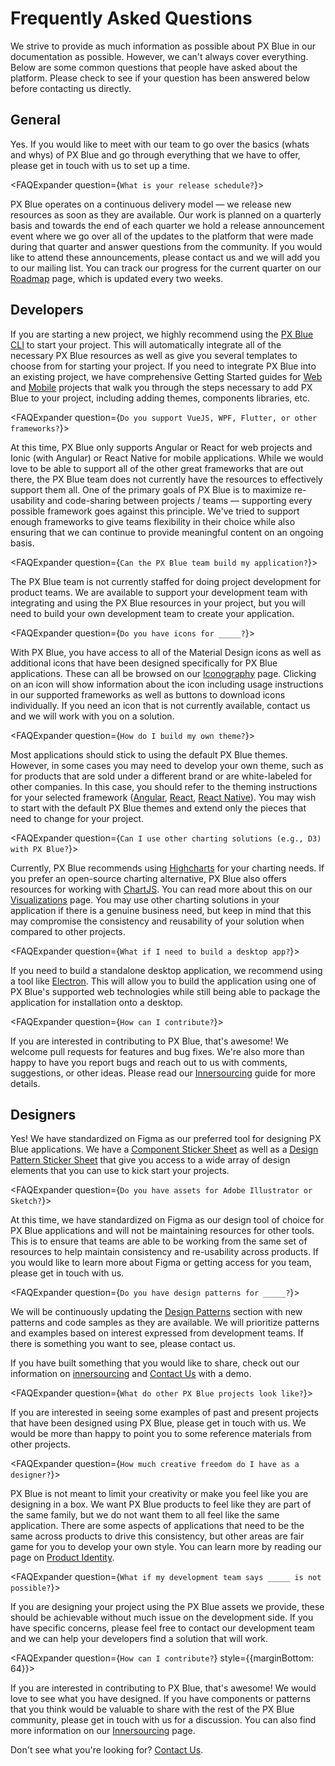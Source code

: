 
<!-- KEYWORDS: faq question answers -->

# Frequently Asked Questions

We strive to provide as much information as possible about PX Blue in our documentation as possible. However, we can't always cover everything. Below are some common questions that people have asked about the platform. Please check to see if your question has been answered below before contacting us directly.

## General

<div>
<FAQExpander question={`Can you provide our team with an overview of PX Blue?`}>

Yes. If you would like to meet with our team to go over the basics (whats and whys) of PX Blue and go through everything that we have to offer, please get in touch with us to set up a time.

</FAQExpander>

<FAQExpander question={`What is your release schedule?`}>

PX Blue operates on a continuous delivery model — we release new resources as soon as they are available. Our work is planned on a quarterly basis and towards the end of each quarter we hold a release announcement event where we go over all of the updates to the platform that were made during that quarter and answer questions from the community. If you would like to attend these announcements, please contact us and we will add you to our mailing list. You can track our progress for the current quarter on our [Roadmap](/roadmap) page, which is updated every two weeks.

</FAQExpander>
</div>

## Developers

<div>
<FAQExpander question={`How do I start a project?`}>

If you are starting a new project, we highly recommend using the [PX Blue CLI](/development/cli) to start your project. This will automatically integrate all of the necessary PX Blue resources as well as give you several templates to choose from for starting your project. If you need to integrate PX Blue into an existing project, we have comprehensive Getting Started guides for [Web](/development/frameworks-web/intro) and [Mobile](/development/frameworks-mobile/intro) projects that walk you through the steps necessary to add PX Blue to your project, including adding themes, components libraries, etc.

</FAQExpander>

<FAQExpander question={`Do you support VueJS, WPF, Flutter, or other frameworks?`}>

At this time, PX Blue only supports Angular or React for web projects and Ionic (with Angular) or React Native for mobile applications. While we would love to be able to support all of the other great frameworks that are out there, the PX Blue team does not currently have the resources to effectively support them all. One of the primary goals of PX Blue is to maximize re-usability and code-sharing between projects / teams — supporting every possible framework goes against this principle. We've tried to support enough frameworks to give teams flexibility in their choice while also ensuring that we can continue to provide meaningful content on an ongoing basis. 

</FAQExpander>

<FAQExpander question={`Can the PX Blue team build my application?`}>

The PX Blue team is not currently staffed for doing project development for product teams. We are available to support your development team with integrating and using the PX Blue resources in your project, but you will need to build your own development team to create your application.

</FAQExpander>

<FAQExpander question={`Do you have icons for _____?`}>

With PX Blue, you have access to all of the Material Design icons as well as additional icons that have been designed specifically for PX Blue applications. These can all be browsed on our [Iconography](/style/iconography) page. Clicking on an icon will show information about the icon including usage instructions in our supported frameworks as well as buttons to download icons individually. If you need an icon that is not currently available, contact us and we will work with you on a solution.

</FAQExpander>

<FAQExpander question={`How do I build my own theme?`}>

Most applications should stick to using the default PX Blue themes. However, in some cases you may need to develop your own theme, such as for products that are sold under a different brand or are white-labeled for other companies. In this case, you should refer to the theming instructions for your selected framework ([Angular](https://v7.material.angular.io/guide/theming), [React](https://mui.com/customization/theming/), [React Native](https://callstack.github.io/react-native-paper/theming.html)). You may wish to start with the default PX Blue themes and extend only the pieces that need to change for your project.

</FAQExpander>

<FAQExpander question={`Can I use other charting solutions (e.g., D3) with PX Blue?`}>

Currently, PX Blue recommends using [Highcharts](http://www.highcharts.com) for your charting needs. If you prefer an open-source charting alternative, PX Blue also offers resources for working with [ChartJS](https://www.chartjs.org/). You can read more about this on our [Visualizations](/patterns/visualizations) page. You may use other charting solutions in your application if there is a genuine business need, but keep in mind that this may compromise the consistency and reusability of your solution when compared to other projects.

</FAQExpander>

<FAQExpander question={`What if I need to build a desktop app?`}>

If you need to build a standalone desktop application, we recommend using a tool like [Electron](https://www.electronjs.org/). This will allow you to build the application using one of PX Blue's supported web technologies while still being able to package the application for installation onto a desktop.

</FAQExpander>

<FAQExpander question={`How can I contribute?`}>

If you are interested in contributing to PX Blue, that's awesome! We welcome pull requests for features and bug fixes. We're also more than happy to have you report bugs and reach out to us with comments, suggestions, or other ideas. Please read our [Innersourcing](/community/innersourcing) guide for more details.

</FAQExpander>
</div>


## Designers

<div>
<FAQExpander question={`Do you have any design assets for PX Blue?`}>

Yes! We have standardized on Figma as our preferred tool for designing PX Blue applications. We have a [Component Sticker Sheet](https://www.figma.com/community/file/1024360297793425107) as well as a [Design Pattern Sticker Sheet](https://www.figma.com/community/file/1023327014725714313) that give you access to a wide array of design elements that you can use to kick start your projects. 

</FAQExpander>

<FAQExpander question={`Do you have assets for Adobe Illustrator or Sketch?`}>

At this time, we have standardized on Figma as our design tool of choice for PX Blue applications and will not be maintaining resources for other tools. This is to ensure that teams are able to be working from the same set of resources to help maintain consistency and re-usability across products. If you would like to learn more about Figma or getting access for you team, please get in touch with us.

</FAQExpander>

<FAQExpander question={`Do you have design patterns for _____?`}>

We will be continuously updating the [Design Patterns](/patterns) section with new patterns and code samples as they are available. We will prioritize patterns and examples based on interest expressed from development teams. If there is something you want to see, please contact us.

If you have built something that you would like to share, check out our information on [innersourcing](/community/innersourcing) and [Contact Us](/community/contactus) with a demo.

</FAQExpander>

<FAQExpander question={`What do other PX Blue projects look like?`}>

If you are interested in seeing some examples of past and present projects that have been designed using PX Blue, please get in touch with us. We would be more than happy to point you to some reference materials from other projects.

</FAQExpander>

<FAQExpander question={`How much creative freedom do I have as a designer?`}>

PX Blue is not meant to limit your creativity or make you feel like you are designing in a box. We want PX Blue products to feel like they are part of the same family, but we do not want them to all feel like the same application. There are some aspects of applications that need to be the same across products to drive this consistency, but other areas are fair game for you to develop your own style. You can learn more by reading our page on [Product Identity](/design/project-identity).

</FAQExpander>

<FAQExpander question={`What if my development team says _____ is not possible?`}>

If you are designing your project using the PX Blue assets we provide, these should be achievable without much issue on the development side. If you have specific concerns, please feel free to contact our development team and we can help your developers find a solution that will work.

</FAQExpander>

<FAQExpander question={`How can I contribute?`} style={{marginBottom: 64}}>

If you are interested in contributing to PX Blue, that's awesome! We would love to see what you have designed. If you have components or patterns that you think would be valuable to share with the rest of the PX Blue community, please get in touch with us for a discussion. You can also find more information on our [Innersourcing](/community/innersourcing#how-we-innersource-new-features) page.

</FAQExpander>
</div>

Don't see what you're looking for? [Contact Us](/community/contactus).